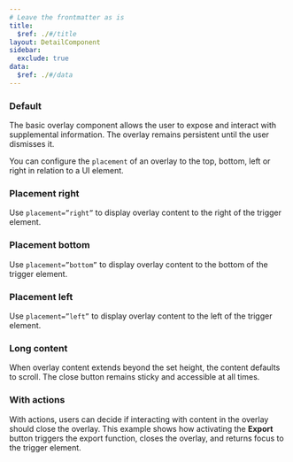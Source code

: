 ```yaml
---
# Leave the frontmatter as is
title:
  $ref: ./#/title
layout: DetailComponent
sidebar:
  exclude: true
data:
  $ref: ./#/data
---
```


<LivePreviewControls>
<LivePreview componentName="overlay" exampleName="Default">

### Default

The basic overlay component allows the user to expose and interact with supplemental information. The overlay remains persistent until the user dismisses it.  

You can configure the `placement` of an overlay to the top, bottom, left or right in relation to a UI element.  

</LivePreview>

<LivePreview componentName="overlay" exampleName="OverlayRight" >

### Placement right

Use `placement=”right”` to display overlay content to the right of the trigger element.

</LivePreview>

<LivePreview componentName="overlay" exampleName="OverlayBottom" >

### Placement bottom

Use `placement=”bottom”` to display overlay content to the bottom of the trigger element.

</LivePreview>

<LivePreview componentName="overlay" exampleName="OverlayLeft" >

### Placement left

Use `placement=”left”` to display overlay content to the left of the trigger element.

</LivePreview>

<LivePreview componentName="overlay" exampleName="LongContent" >

### Long content

When overlay content extends beyond the set height, the content defaults to scroll. The close button remains sticky and accessible at all times.  

</LivePreview>

<LivePreview componentName="overlay" exampleName="WithActions" >

### With actions

With actions, users can decide if interacting with content in the overlay should close the overlay. This example shows how activating the **Export** button triggers the export function, closes the overlay, and returns focus to the trigger element. 

</LivePreview>
